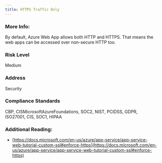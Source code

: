 ```yaml
---
title: HTTPS Traffic Only
---
```


### More Info:

By default, Azure Web App allows both HTTP and HTTPS. That means the web apps can be accessed over non-secure HTTP too.

### Risk Level

Medium

### Address

Security

### Compliance Standards

CBP, CISMicrosoftAzureFoundations, SOC2, NIST, PCIDSS, GDPR, ISO27001, CIS, SOC1, HIPAA

### Additional Reading:

- [https://docs.microsoft.com/en-us/azure/app-service/app-service-web-tutorial-custom-ssl#enforce-https](https://docs.microsoft.com/en-us/azure/app-service/app-service-web-tutorial-custom-ssl#enforce-https)
